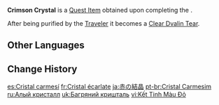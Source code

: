 {{Item Infobox
|id           = 100135
|type         = Quest Items
|description  = A teardrop crystal in which gloomy red gleams flow. Seems to have been left by the dragon. Perhaps the person that was talking with the dragon knows more about it, but where did he go?
|source1      = Obtained upon completing the quest ''[[Forest Rendezvous]]''
}}
'''Crimson Crystal''' is a [[Quest Item]] obtained upon completing the {{Quest|Forest Rendezvous}}.

After being purified by the [[Traveler]] it becomes a [[Clear Dvalin Tear]].
==Other Languages==
{{Other Languages
|default_hidden = 1
|en      = Crimson Crystal
|zhs     = 赤色的结晶
|zhs_rm  = Chìsè de Jiéjīng
|zht     = 赤色的結晶
|zht_rm  = Chìsè de Jiéjīng
|ja      = 赤い結晶
|ja_rm   = Akai Kesshou
|ko      = 붉은색 결정
|es      = Cristal carmesí
|fr      = Cristal écarlate
|ru      = Алый кристалл
|th      = Crimson Crystal
|vi      = Kết Tinh Màu Đỏ
|de      = Blutroter Kristall
|id      = Kristal Merah
|pt      = Cristal Carmesim
|tr      = Kızıl Kristal
|it      = Cristallo cremisi
}}

==Change History==
{{Change History|1.0}}

[[es:Cristal carmesí]]
[[fr:Cristal écarlate]]
[[ja:赤の結晶]]
[[pt-br:Cristal Carmesim]]
[[ru:Алый кристалл]]
[[uk:Багряний кришталь]]
[[vi:Kết Tinh Màu Đỏ]]